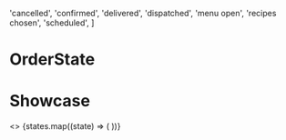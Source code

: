
  'cancelled',
  'confirmed',
  'delivered',
  'dispatched',
  'menu open',
  'recipes chosen',
  'scheduled',
]

<Meta title="OrderState" component={OrderState} />

# OrderState

<Props of={OrderState} />

# Showcase

<Preview>
  <>
    {states.map((state) => (
      <OrderState state={state} />
    ))}
  </>
</Preview>

<Story name="OrderState">
  <OrderState
    state={select('state', states, states[0])}
    testingSelector={text('testingSelector', 'selector')}
  />
</Story>
